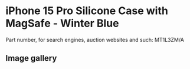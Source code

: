 # iPhone 15 Pro Silicone Case with MagSafe - Winter Blue

Part number, for search engines, auction websites and such: MT1L3ZM/A

## Image gallery

<div style={{ width: "768px" }}>
  <GalleryComponent
    images={[
      {
        original: "/everysource/MT1L3",
        thumbnail: "/everypreview/MT1L3",
      },
      {
        original: "/everysource/MT1L3_AV1",
        thumbnail: "/everypreview/MT1L3_AV1",
      },
      {
        original: "/everysource/MT1L3_AV2",
        thumbnail: "/everypreview/MT1L3_AV2",
      },
      {
        original: "/everysource/MT1L3_AV3",
        thumbnail: "/everypreview/MT1L3_AV3",
      },
      {
        original: "/everysource/MT1L3_AV4",
        thumbnail: "/everypreview/MT1L3_AV4",
      },
      {
        original: "/everysource/MT1L3_AV5",
        thumbnail: "/everypreview/MT1L3_AV5",
      }
    ]}
  />
</div>